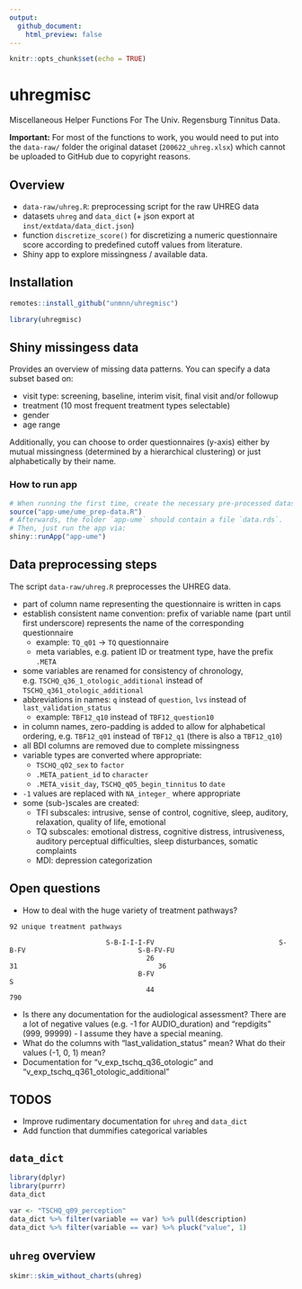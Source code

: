 ```yaml
---
output: 
  github_document:
    html_preview: false
---
```


```r
knitr::opts_chunk$set(echo = TRUE)
```

# uhregmisc

Miscellaneous Helper Functions For The Univ. Regensburg Tinnitus Data.

**Important:** For most of the functions to work, you would need to put into the `data-raw/` folder the original dataset (`200622_uhreg.xlsx`) which cannot be uploaded to GitHub due to copyright reasons. 

## Overview

- `data-raw/uhreg.R`: preprocessing script for the raw UHREG data
- datasets `uhreg` and `data_dict` (+ json export at `inst/extdata/data_dict.json`)
- function `discretize_score()` for discretizing a numeric questionnaire score according to predefined cutoff values from literature.
- Shiny app to explore missingness / available data.

## Installation

```r
remotes::install_github("unmnn/uhregmisc")
```

```r
library(uhregmisc)
```

## Shiny missingess data

Provides an overview of missing data patterns. 
You can specify a data subset based on:

- visit type: screening, baseline, interim visit, final visit and/or followup
- treatment (10 most frequent treatment types selectable)
- gender
- age range

Additionally, you can choose to order questionnaires (y-axis) either by mutual missingness (determined by a hierarchical clustering) or just alphabetically by their name.

### How to run app

```r
# When running the first time, create the necessary pre-processed dataset with:
source("app-ume/ume_prep-data.R")
# Afterwards, the folder `app-ume` should contain a file `data.rds`.
# Then, just run the app via:
shiny::runApp("app-ume")
```

## Data preprocessing steps

The script `data-raw/uhreg.R` preprocesses the UHREG data.

- part of column name representing the questionnaire is written in caps
- establish consistent name convention: prefix of variable name (part until first underscore) represents the name of the corresponding questionnaire
  - example: `TQ_q01` &rarr; `TQ` questionnaire
  - meta variables, e.g. patient ID or treatment type, have the prefix `.META`
- some variables are renamed for consistency of chronology, e.g. `TSCHQ_q36_1_otologic_additional` instead of `TSCHQ_q361_otologic_additional`
- abbreviations in names: `q` instead of `question`, `lvs` instead of `last_validation_status`
  - example: `TBF12_q10` instead of `TBF12_question10`
- in column names, zero-padding is added to allow for alphabetical ordering, e.g. `TBF12_q01` instead of `TBF12_q1` (there is also a `TBF12_q10`)
- all BDI columns are removed due to complete missingness
- variable types are converted where appropriate:
  - `TSCHQ_q02_sex` to `factor`
  - `.META_patient_id` to `character`
  - `.META_visit_day`, `TSCHQ_q05_begin_tinnitus` to `date`
- `-1` values are replaced with `NA_integer_` where appropriate
- some (sub-)scales are created:
  - TFI subscales: intrusive, sense of control, cognitive, sleep, auditory, relaxation, quality of life, emotional
  - TQ subscales: emotional distress, cognitive distress, intrusiveness, auditory perceptual difficulties, sleep disturbances, somatic complaints
  - MDI: depression categorization

## Open questions

<!-- - Why are there no data for the BDI questionnaire? -->
<!-- - What does the `position` column represent? -->

<!-- ``` -->
<!--    1    2    3 -->
<!-- 2010  187  102 -->
<!-- ``` -->

<!-- - What does the prefix "v_" mean in some column names, e.g. "v_tfi_question_1"? -->
- How to deal with the huge variety of treatment pathways?

```
92 unique treatment pathways

                        S-B-I-I-I-FV                               S-B-FV                            S-B-FV-FU
                                  26                                   31                                   36
                                B-FV                                    S
                                  44                                  790
```

- Is there any documentation for the audiological assessment? There are a lot of negative values (e.g. -1 for AUDIO_duration) and "repdigits" (999, 99999) - I assume they have a special meaning.
- What do the columns with "last_validation_status" mean? What do their values (-1, 0, 1) mean?
- Documentation for "v_exp_tschq_q36_otologic" and "v_exp_tschq_q361_otologic_additional"

## TODOS

- Improve rudimentary documentation for `uhreg` and `data_dict`
- Add function that dummifies categorical variables

## `data_dict`

```r
library(dplyr)
library(purrr)
data_dict

var <- "TSCHQ_q09_perception"
data_dict %>% filter(variable == var) %>% pull(description)
data_dict %>% filter(variable == var) %>% pluck("value", 1)
```

## `uhreg` overview

```r
skimr::skim_without_charts(uhreg)
```
